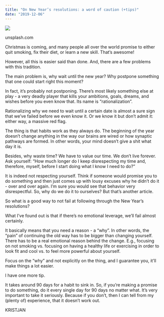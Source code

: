 ```yaml
---
title: "On New Year’s resolutions: a word of caution (+tips)"
date: "2019-12-06"
---
```


![](https://kristjanvingel.files.wordpress.com/2019/12/pawel-czerwinski-1xyv9ekijcq-unsplash.jpg?w=1024)

unsplash.com

Christmas is coming, and many people all over the world promise to either quit smoking, fix their diet, or learn a new skill. That’s awesome!

However, all this is easier said than done. And, there are a few problems with this tradition.

The main problem is, why wait until the new year? Why postpone something that one could start right this moment?

In fact, it’s probably not postponing. There’s most likely something else at play - a very deadly player that kills your ambitions, goals, dreams, and wishes before you even know that. Its name is “rationalization”.

Rationalizing why we need to wait until a certain date is almost a sure sign that we’ve failed before we even know it. Or we know it but don’t admit it: either way, a massive red flag.

The thing is that habits work as they always do. The beginning of the year doesn’t change anything in the way our brains are wired or how synaptic pathways are formed. In other words, your mind doesn’t give a shit what day it is.

Besides, why waste time? We have to value our time. We don’t live forever. Ask yourself: “How much longer do I keep disrespecting my time and, therefore, myself, before I start doing what I know I need to do?”

It is indeed not respecting yourself. Think if someone would promise you to do something and then just comes up with lousy excuses why he didn’t do it - over and over again. I’m sure you would see that behavior very disrespectful. So, why do we do it to ourselves? But that’s another article.

So what is a good way to not fail at following through the New Year’s resolutions?

What I’ve found out is that if there’s no emotional leverage, we’ll fail almost certainly.

It basically means that you need a reason - a “why”. In other words, the “pain” of continuing the old way has to be bigger than changing yourself. There has to be a real emotional reason behind the change. E.g., focusing on not smoking vs. focusing on having a healthy life or exercising in order to look fit and cool vs. to feel more powerful about yourself.

Focus on the “why” and not explicitly on the thing, and I guarantee you, it’ll make things a lot easier.

I have one more tip.

It takes around 90 days for a habit to sink in. So, if you’re making a promise to do something, do it every single day for 90 days no matter what. It’s very important to take it seriously. Because if you don’t, then I can tell from my (plenty of) experience, that it doesn’t work out.

KRISTJAN
